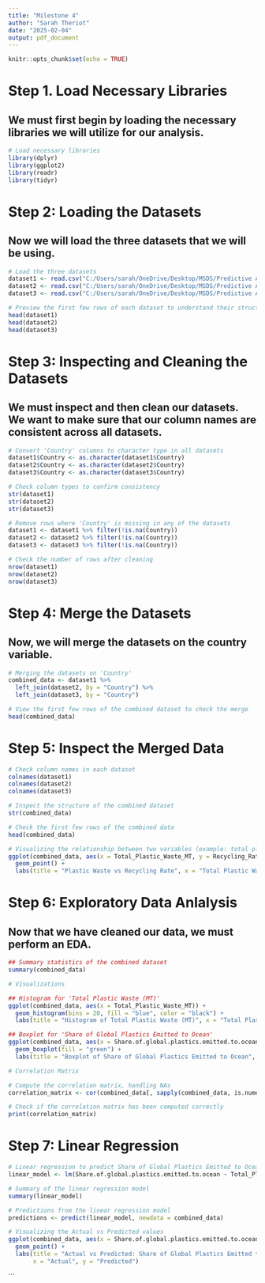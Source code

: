 ---
title: "Milestone 4"
author: "Sarah Theriot"
date: "2025-02-04"
output: pdf_document
---

```{r setup, include=FALSE}
knitr::opts_chunk$set(echo = TRUE)
```
# Step 1. Load Necessary Libraries
## We must first begin by loading the necessary libraries we will utilize for our analysis.
```{r loading libraries}
# Load necessary libraries
library(dplyr)
library(ggplot2)
library(readr)
library(tidyr)
```

# Step 2: Loading the Datasets
## Now we will load the three datasets that we will be using.
```{r load datasets}
# Load the three datasets
dataset1 <- read.csv("C:/Users/sarah/OneDrive/Desktop/MSDS/Predictive Analytics/Term Project/Dataset/2- share-of-global-plastic-waste-emitted-to-the-ocean.csv")
dataset2 <- read.csv("C:/Users/sarah/OneDrive/Desktop/MSDS/Predictive Analytics/Term Project/Dataset/4- mismanaged-plastic-waste-per-capita.csv")
dataset3 <- read.csv("C:/Users/sarah/OneDrive/Desktop/MSDS/Predictive Analytics/Term Project/Dataset/Plastic Waste Around the World.csv")

# Preview the first few rows of each dataset to understand their structure
head(dataset1)
head(dataset2)
head(dataset3)

```

# Step 3: Inspecting and Cleaning the Datasets
## We must inspect and then clean our datasets. We want to make sure that our column names are consistent across all datasets.

```{r inspect and clean}
# Convert 'Country' columns to character type in all datasets
dataset1$Country <- as.character(dataset1$Country)
dataset2$Country <- as.character(dataset2$Country)
dataset3$Country <- as.character(dataset3$Country)

# Check column types to confirm consistency
str(dataset1)
str(dataset2)
str(dataset3)

# Remove rows where 'Country' is missing in any of the datasets
dataset1 <- dataset1 %>% filter(!is.na(Country))
dataset2 <- dataset2 %>% filter(!is.na(Country))
dataset3 <- dataset3 %>% filter(!is.na(Country))

# Check the number of rows after cleaning
nrow(dataset1)
nrow(dataset2)
nrow(dataset3)

```

# Step 4: Merge the Datasets
## Now, we will merge the datasets on the country variable. 

```{r merge datasets}
# Merging the datasets on 'Country'
combined_data <- dataset1 %>%
  left_join(dataset2, by = "Country") %>%
  left_join(dataset3, by = "Country")

# View the first few rows of the combined dataset to check the merge
head(combined_data)

```

# Step 5: Inspect the Merged Data

```{r missing data}
# Check column names in each dataset
colnames(dataset1)
colnames(dataset2)
colnames(dataset3)

# Inspect the structure of the combined dataset
str(combined_data)

# Check the first few rows of the combined data
head(combined_data)

# Visualizing the relationship between two variables (example: total plastic waste vs. recycling rate)
ggplot(combined_data, aes(x = Total_Plastic_Waste_MT, y = Recycling_Rate)) +
  geom_point() +
  labs(title = "Plastic Waste vs Recycling Rate", x = "Total Plastic Waste (Million Tons)", y = "Recycling Rate (%)")
```

# Step 6: Exploratory Data Anlalysis
## Now that we have cleaned our data, we must perform an EDA.

```{r EDA}
## Summary statistics of the combined dataset
summary(combined_data)

# Visualizations

## Histogram for 'Total Plastic Waste (MT)'
ggplot(combined_data, aes(x = Total_Plastic_Waste_MT)) +
  geom_histogram(bins = 20, fill = "blue", color = "black") +
  labs(title = "Histogram of Total Plastic Waste (MT)", x = "Total Plastic Waste (MT)", y = "Frequency")

## Boxplot for 'Share of Global Plastics Emitted to Ocean'
ggplot(combined_data, aes(x = Share.of.global.plastics.emitted.to.ocean)) +
  geom_boxplot(fill = "green") +
  labs(title = "Boxplot of Share of Global Plastics Emitted to Ocean", x = "Share of Plastics Emitted", y = "Value")

# Correlation Matrix

# Compute the correlation matrix, handling NAs
correlation_matrix <- cor(combined_data[, sapply(combined_data, is.numeric)], use = "complete.obs")

# Check if the correlation matrix has been computed correctly
print(correlation_matrix)

```

# Step 7: Linear Regression

```{r linear regression}
# Linear regression to predict Share of Global Plastics Emitted to Ocean
linear_model <- lm(Share.of.global.plastics.emitted.to.ocean ~ Total_Plastic_Waste_MT + Recycling_Rate, data = combined_data)

# Summary of the linear regression model
summary(linear_model)

# Predictions from the linear regression model
predictions <- predict(linear_model, newdata = combined_data)

# Visualizing the Actual vs Predicted values
ggplot(combined_data, aes(x = Share.of.global.plastics.emitted.to.ocean, y = predictions)) +
  geom_point() +
  labs(title = "Actual vs Predicted: Share of Global Plastics Emitted to Ocean", 
       x = "Actual", y = "Predicted")
```


```

